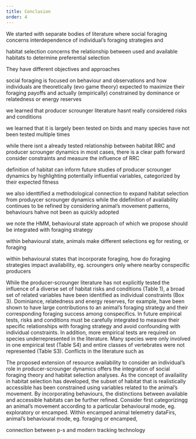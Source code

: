 ```yaml
---
title: Conclusion
order: 4
---
```









We started with separate bodies of literature where social foraging concerns
interdependence of individual's foraging strategies and 

habitat selection concerns the relationship between used and available habitats to determine preferential selection 

They have different objectives and approaches

social foraging is focused on behaviour and observations and how individuals are theoretically (evo game theory) expected to maximize their foraging payoffs
and actually (empirically) constrained by dominance or relatedness or energy reserves




we learned that producer scrounger literature hasnt really considered risks and conditions

we learned that it is largely been tested on birds and many species have not been tested multiple times 

while there isnt a already tested relationship between habitat RRC and producer scrounger dynamics in most cases, there is a clear path forward
consider constraints and measure the influence of RRC

definition of habitat can inform future studies of producer scrounger dynamics by highlighting potentially influential variables, categorized by their expected fitness 





we also identtified a methodological connection to expand habitat selection from produycer scrounger dynamics
while the ddefinition of availability continues to be refined by considering animal's movement patterns, behaviours hahve not been as quickly adopted

we note the HMM, behavioural state approach
of which we propose should be integrated with foraging strategy 

within behavioural state, animals make different selections
eg for resting, or foraging

within behavioural states that incorporate foraging, how do foraging strategies impact availability, eg. scroungers only where nearby conspecific producers






While the producer-scrounger literature has not explicitly tested the influence of a diverse set of habitat risks and conditions (Table 1), a broad set of related variables have been identified as individual constraints (Box 3). Dominiance, relatedness and energy reserves, for example, have been shown to have large contributions to an animal's foraging strategy and their corresponding foraging success among conspecifics. In future empirical tests, risks and conditions must be carefully integrated to measure their specific relationships with foraging strategy and avoid confounding with individual constraints. In addition, more empirical tests are required on species underrepresented in the literature. Many species were only involved in one empirical test (Table S4) and entire classes of vertebrates were not represented (Table S3). Conflicts in the literature such as 

The proposed extension of resource availability to consider an individual's role in producer-scrounger dynamics offers the integration of social foraging theory and habitat selection analyses. As the concept of availaility in habitat selection has developed, the subset of habitat that is realistically accessible has been constrained using variables related to the animal's movement. By incorporating behaviours, the distinctions between available and accessible habitats can be further refined. Consider first categorizingg an animal's movement according to a particular behavioural mode, eg. exploratory or encamped. Within encamped animal telemetry dataFirs, animal's behavioural mode, eg. foraging or encamped, 




connection between p-s and modern tracking technology


